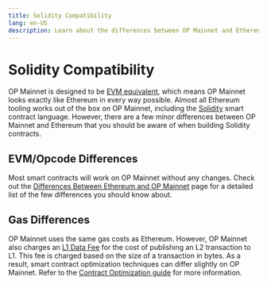 ```yaml
---
title: Solidity Compatibility
lang: en-US
description: Learn about the differences between OP Mainnet and Ethereum when building Solidity contracts.
---
```


# Solidity Compatibility

OP Mainnet is designed to be [EVM equivalent](https://medium.com/ethereum-optimism/introducing-evm-equivalence-5c2021deb306), which means OP Mainnet looks exactly like Ethereum in every way possible.
Almost all Ethereum tooling works out of the box on OP Mainnet, including the [Solidity](https://soliditylang.org/) smart contract language.
However, there are a few minor differences between OP Mainnet and Ethereum that you should be aware of when building Solidity contracts.

## EVM/Opcode Differences

Most smart contracts will work on OP Mainnet without any changes.
Check out the [Differences Between Ethereum and OP Mainnet](/chain/differences#opcodes) page for a detailed list of the few differences you should know about.

## Gas Differences

OP Mainnet uses the same gas costs as Ethereum.
However, OP Mainnet also charges an [L1 Data Fee](/stack/transactions/fees#l1-data-fee) for the cost of publishing an L2 transaction to L1.
This fee is charged based on the size of a transaction in bytes.
As a result, smart contract optimization techniques can differ slightly on OP Mainnet.
Refer to the [Contract Optimization guide](./optimization) for more information.

